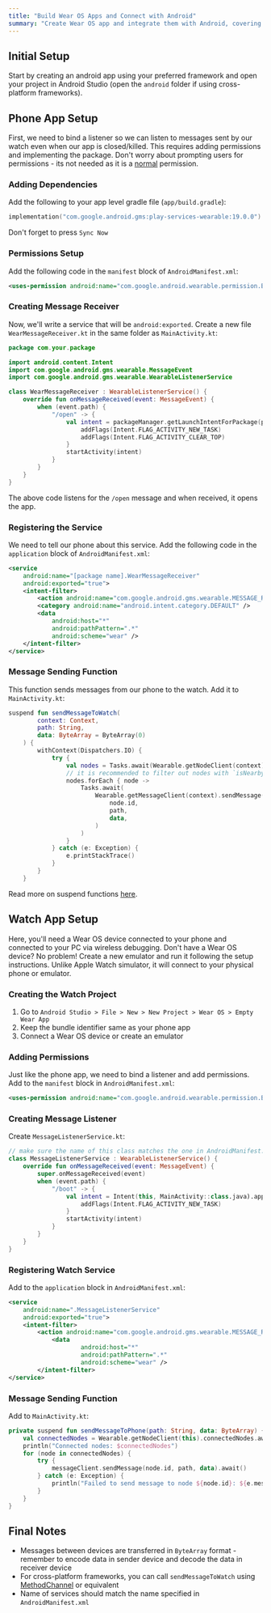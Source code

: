```yaml
---
title: "Build Wear OS Apps and Connect with Android"
summary: "Create Wear OS app and integrate them with Android, covering setup, permissions, and data sync."
---
```


## Initial Setup

Start by creating an android app using your preferred framework and open your project in Android Studio (open the `android` folder if using cross-platform frameworks).

## Phone App Setup

First, we need to bind a listener so we can listen to messages sent by our watch even when our app is closed/killed. This requires adding permissions and implementing the package. Don't worry about prompting users for permissions - its not needed as it is a [normal](https://developer.android.com/guide/topics/permissions/overview#normal) permission.

### Adding Dependencies

Add the following to your app level gradle file (`app/build.gradle`):

```kotlin
implementation("com.google.android.gms:play-services-wearable:19.0.0")
```

Don't forget to press `Sync Now`

### Permissions Setup

Add the following code in the `manifest` block of `AndroidManifest.xml`:

```xml
<uses-permission android:name="com.google.android.wearable.permission.BIND_WEARABLE_LISTENER" />
```

### Creating Message Receiver

Now, we'll write a service that will be `android:exported`. Create a new file `WearMessageReceiver.kt` in the same folder as `MainActivity.kt`:

```kotlin
package com.your.package

import android.content.Intent
import com.google.android.gms.wearable.MessageEvent
import com.google.android.gms.wearable.WearableListenerService

class WearMessageReceiver : WearableListenerService() {
    override fun onMessageReceived(event: MessageEvent) {
        when (event.path) {
            "/open" -> {
                val intent = packageManager.getLaunchIntentForPackage(packageName)?.apply {
                    addFlags(Intent.FLAG_ACTIVITY_NEW_TASK)
                    addFlags(Intent.FLAG_ACTIVITY_CLEAR_TOP)
                }
                startActivity(intent)
            }
        }
    }
}
```

The above code listens for the `/open` message and when received, it opens the app.

### Registering the Service

We need to tell our phone about this service. Add the following code in the `application` block of `AndroidManifest.xml`:

```xml
<service
    android:name="[package name].WearMessageReceiver"
    android:exported="true">
    <intent-filter>
        <action android:name="com.google.android.gms.wearable.MESSAGE_RECEIVED" />
        <category android:name="android.intent.category.DEFAULT" />
        <data
            android:host="*"
            android:pathPattern=".*"
            android:scheme="wear" />
    </intent-filter>
</service>
```

### Message Sending Function

This function sends messages from our phone to the watch. Add it to `MainActivity.kt`:

```kotlin
suspend fun sendMessageToWatch(
        context: Context,
        path: String,
        data: ByteArray = ByteArray(0)
    ) {
        withContext(Dispatchers.IO) {
            try {
                val nodes = Tasks.await(Wearable.getNodeClient(context).connectedNodes)
                // it is recommended to filter out nodes with `isNearby = false`
                nodes.forEach { node ->
                    Tasks.await(
                        Wearable.getMessageClient(context).sendMessage(
                            node.id,
                            path,
                            data,
                        )
                    )
                }
            } catch (e: Exception) {
                e.printStackTrace()
            }
        }
    }
```

Read more on suspend functions [here](https://kotlinlang.org/docs/composing-suspending-functions.html).

## Watch App Setup

Here, you'll need a Wear OS device connected to your phone and connected to your PC via wireless debugging. Don't have a Wear OS device? No problem! Create a new emulator and run it following the setup instructions. Unlike Apple Watch simulator, it will connect to your physical phone or emulator.

### Creating the Watch Project

1. Go to `Android Studio > File > New > New Project > Wear OS > Empty Wear App`
2. Keep the bundle identifier same as your phone app
3. Connect a Wear OS device or create an emulator

### Adding Permissions

Just like the phone app, we need to bind a listener and add permissions. Add to the `manifest` block in `AndroidManifest.xml`:

```xml
<uses-permission android:name="com.google.android.wearable.permission.BIND_WEARABLE_LISTENER" />
```

### Creating Message Listener

Create `MessageListenerService.kt`:

```kotlin
// make sure the name of this class matches the one in AndroidManifest.xml
class MessageListenerService : WearableListenerService() {
    override fun onMessageReceived(event: MessageEvent) {
        super.onMessageReceived(event)
        when (event.path) {
            "/boot" -> {
                val intent = Intent(this, MainActivity::class.java).apply {
                    addFlags(Intent.FLAG_ACTIVITY_NEW_TASK)
                }
                startActivity(intent)
            }
        }
    }
}
```

### Registering Watch Service

Add to the `application` block in `AndroidManifest.xml`:

```xml
<service
    android:name=".MessageListenerService"
    android:exported="true">
    <intent-filter>
        <action android:name="com.google.android.gms.wearable.MESSAGE_RECEIVED" />
            <data
                    android:host="*"
                    android:pathPattern=".*"
                    android:scheme="wear" />
        </intent-filter>
</service>
```

### Message Sending Function

Add to `MainActivity.kt`:

```kotlin
private suspend fun sendMessageToPhone(path: String, data: ByteArray) {
    val connectedNodes = Wearable.getNodeClient(this).connectedNodes.await()
    println("Connected nodes: $connectedNodes")
    for (node in connectedNodes) {
        try {
            messageClient.sendMessage(node.id, path, data).await()
        } catch (e: Exception) {
            println("Failed to send message to node ${node.id}: ${e.message}")
        }
    }
}
```

## Final Notes

- Messages between devices are transferred in `ByteArray` format - remember to encode data in sender device and decode the data in receiver device
- For cross-platform frameworks, you can call `sendMessageToWatch` using [MethodChannel](https://api.flutter.dev/flutter/services/MethodChannel-class.html) or equivalent
- Name of services should match the name specified in `AndroidManifest.xml`
